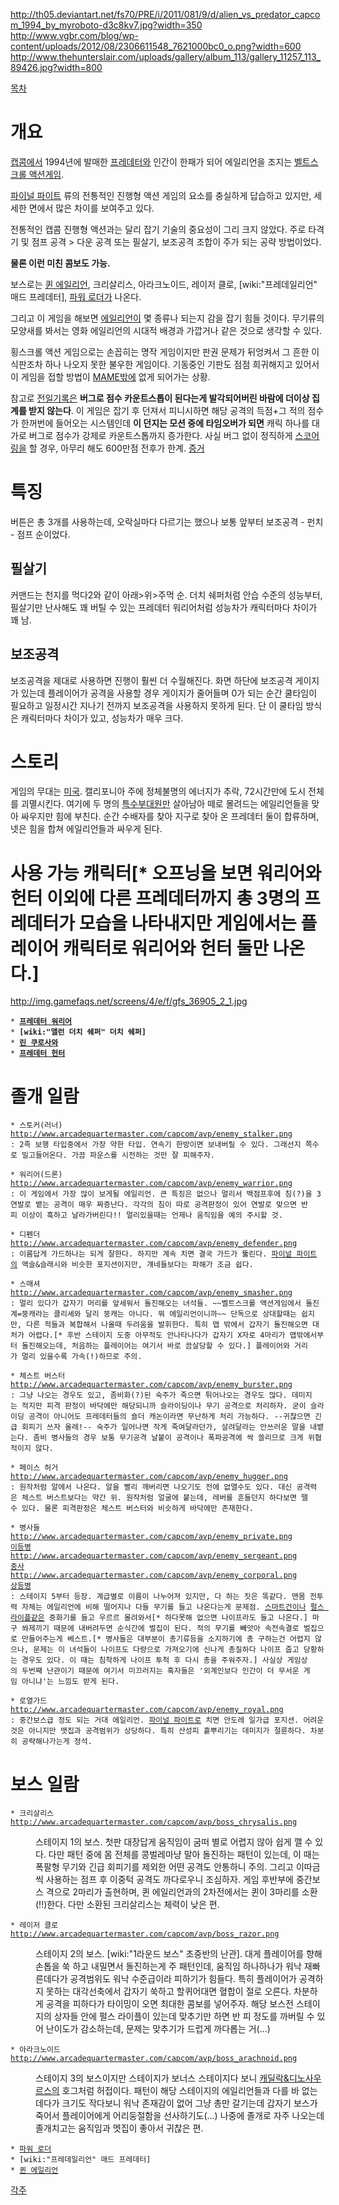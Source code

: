 http://th05.deviantart.net/fs70/PRE/i/2011/081/9/d/alien_vs_predator_capcom_1994_by_myroboto-d3c8kv7.jpg?width=350
http://www.vgbr.com/blog/wp-content/uploads/2012/08/2306611548_7621000bc0_o.png?width=600
http://www.thehunterslair.com/uploads/gallery/album_113/gallery_11257_113_89426.jpg?width=800

[[목차]]

= 개요 =
{{{#!html
<iframe width="560" height="315" src="//www.youtube.com/embed/fTHYf1X8_dw" frameborder="0" allowfullscreen></iframe>
}}}
[[캡콤]]에서 1994년에 발매한 [[프레데터]]와 인간이 한패가 되어 에일리언을 조지는 [[벨트스크롤 액션게임]].

[[파이널 파이트]] 류의 전통적인 진행형 액션 게임의 요소를 충실하게 답습하고 있지만, 세세한 면에서 많은 차이를 보여주고 있다. 

전통적인 캡콤 진행형 액션과는 달리 잡기 기술의 중요성이 그리 크지 않았다. 주로 타격기 및 점프 공격 > 다운 공격 또는 필살기, 보조공격 조합이 주가 되는 공략 방법이었다.

{{{#!html
<embed src="http://www.youtube.com/v/9GgZTIqr4OA&color1=0xb1b1b1&color2=0xcfcfcf&hl=ko&feature=player_embedded&fs=1" type="application/x-shockwave-flash" allowfullscreen="true" allowScriptAccess="always" width="425" height="344"></embed>
}}}
'''물론 이런 미친 콤보도 가능.'''

보스로는 [[퀸 에일리언]], 크리살리스, 아라크노이드, 레이저 클로, [wiki:"프레데일리언" 매드 프레데터], [[파워 로더]]가 나온다.

그리고 이 게임을 해보면 [[에일리언]]이 몇 종류나 되는지 감을 잡기 힘들 것이다. 무기류의 모양새를 봐서는 영화 에일리언의 시대적 배경과 가깝거나 같은 것으로 생각할 수 있다.

횡스크롤 액션 게임으로는 손꼽히는 명작 게임이지만 판권 문제가 뒤엉켜서 그 흔한 이식판조차 하나 나오지 못한 불우한 게임이다. 기동중인 기판도 점점 희귀해지고 있어서 이 게임을 접할 방법이 [[MAME]]밖에 없게 되어가는 상황.

참고로 [[전일기록]]은 '''버그로 점수 카운트스톱이 된다는게 발각되어버린 바람에 더이상 집계를 받지 않는다'''. 이 게임은 잡기 후 던져서 피니시하면 해당 공격의 득점+그 적의 점수가 한꺼번에 들어오는 시스템인데 '''이 던지는 모션 중에 타임오버가 되면''' 캐릭 하나를 대가로 버그로 점수가 강제로 카운트스톱까지 증가한다. 사실 버그 없이 정직하게 [[스코어링]]을 할 경우, 아무리 해도 600만점 전후가 한계. [http://www.north-wind.ne.jp/~yoshino/challehigh/database.cgi?equal4=%83%47%83%43%83%8A%83%41%83%93VS.%83%76%83%8C%83%66%83%5E%81%5B 증거]

= 특징 =
버튼은 총 3개를 사용하는데, 오락실마다 다르기는 했으나 보통 앞부터 보조공격 - 펀치 - 점프 순이었다.

== 필살기 ==
커맨드는 천지를 먹다2와 같이 아래>위>주먹 순. 더치 쉐퍼처럼 안습 수준의 성능부터, 필살기만 난사해도 꽤 버틸 수 있는 프레데터 워리어처럼 성능차가 캐릭터마다 차이가 꽤 남.

== 보조공격 ==
보조공격을 제대로 사용하면 진행이 훨씬 더 수월해진다. 화면 하단에 보조공격 게이지가 있는데 플레이어가 공격을 사용할 경우 게이지가 줄어들며 0가 되는 순간 쿨타임이 필요하고 일정시간 지나기 전까지 보조공격을 사용하지 못하게 된다. 단 이 쿨타임 방식은 캐릭터마다 차이가 있고, 성능차가 매우 크다.

= 스토리 =
게임의 무대는 [[미국]]. 캘리포니아 주에 정체불명의 에너지가 추락, 72시간만에 도시 전체를 괴멸시킨다. 여기에 두 명의 [[특수부대]]원만 살아남아 떼로 몰려드는 에일리언들을 맞아 싸우지만 힘에 부친다. 순간 수배자를 찾아 지구로 찾아 온 프레데터 둘이 합류하며, 넷은 힘을 합쳐 에일리언들과 싸우게 된다.

= 사용 가능 캐릭터[* 오프닝을 보면 워리어와 헌터 이외에 다른 프레데터까지 총 3명의 프레데터가 모습을 나타내지만 게임에서는 플레이어 캐릭터로 워리어와 헌터 둘만 나온다.] =
http://img.gamefaqs.net/screens/4/e/f/gfs_36905_2_1.jpg
 * '''[[프레데터 워리어]]'''
 * '''[wiki:"앨런 더치 쉐퍼" 더치 쉐퍼]'''
 * '''[[린 쿠로사와]]'''
 * '''[[프레데터 헌터]]''' 
= 졸개 일람 =
 * 스토커(러너)
 http://www.arcadequartermaster.com/capcom/avp/enemy_stalker.png
 : 2족 보행 타입중에서 가장 약한 타입. 연속기 한방이면 보내버릴 수 있다. 그래선지 쪽수로 밀고들어온다. 가끔 파운스를 시전하는 것만 잘 피해주자.

 * 워리어(드론)
 http://www.arcadequartermaster.com/capcom/avp/enemy_warrior.png
 : 이 게임에서 가장 많이 보게될 에일리언. 큰 특징은 없으나 멀리서 백점프후에 침(?)을 3연발로 뱉는 공격이 매우 짜증난다. 각각의 침이 따로 공격판정이 있어 연발로 맞으면 반피 이상이 훅하고 날라가버린다!! 멀리있을때는 언제나 움직임을 예의 주시할 것.

 * 디펜더
 http://www.arcadequartermaster.com/capcom/avp/enemy_defender.png
 : 이름답게 가드하나는 되게 잘한다. 하지만 계속 치면 결국 가드가 뚫린다. [[파이널 파이트]]의 액슬&슬래시와 비슷한 포지션이지만, 걔네들보다는 파해가 조금 쉽다.

 * 스매셔
 http://www.arcadequartermaster.com/capcom/avp/enemy_smasher.png
 : 멀리 있다가 갑자기 머리를 앞세워서 돌진해오는 녀석들. ~~벨트스크롤 액션게임에서 돌진계=뚱캐라는 클리셰와 달리 뚱캐는 아니다. 뭐 에일리언이니까~~ 단독으로 상대할때는 쉽지만, 다른 적들과 복합해서 나올때 두려움을 발휘한다. 특히 맵 밖에서 갑자기 돌진해오면 대처가 어렵다.[* 후반 스테이지 도중 아무적도 안나타나다가 갑자기 X자로 4마리가 맵밖에서부터 돌진해오는데, 처음하는 플레이어는 여기서 바로 끔살당할 수 있다.] 플레이어와 거리가 멀리 있을수록 가속(!)하므로 주의.

 * 체스트 버스터
 http://www.arcadequartermaster.com/capcom/avp/enemy_burster.png
 : 그냥 나오는 경우도 있고, 좀비화(?)된 숙주가 죽으면 튀어나오는 경우도 많다. 데미지는 적지만 피격 판정이 바닥에만 해당되니까 슬라이딩이나 무기 공격으로 처리하자. 굳이 슬라이딩 공격이 아니어도 프레데터들의 숄더 캐논이라면 무난하게 처리 가능하다. --귀찮으면 긴급 회피기 쓰자 올레!-- 숙주가 일어나면 작게 죽여달라던가, 살려달라는 안쓰러운 말을 내뱉는다. 좀비 병사들의 경우 보통 무기공격 날붙이 공격이나 폭파공격에 싹 쓸리므로 크게 위협적이지 않다.

 * 페이스 허거
 http://www.arcadequartermaster.com/capcom/avp/enemy_hugger.png
 : 원작처럼 알에서 나온다. 알을 빨리 깨버리면 나오기도 전에 없앨수도 있다. 대신 공격력은 체스트 버스트보다는 약간 위. 원작처럼 얼굴에 붙는데, 레버를 흔들던지 하다보면 뗄수 있다. 물론 피격판정은 체스트 버스터와 비슷하게 바닥에만 존재한다. 

 * 병사들
 http://www.arcadequartermaster.com/capcom/avp/enemy_private.png
 [[이등병]]
 http://www.arcadequartermaster.com/capcom/avp/enemy_sergeant.png
 [[중사]]
 http://www.arcadequartermaster.com/capcom/avp/enemy_corporal.png
 [[상등병]] 
 : 스테이지 5부터 등장. 계급별로 이름이 나누어져 있지만, 다 하는 짓은 똑같다. 맨몸 전투력 자체는 에일리언에 비해 떨어지나 다들 무기를 들고 나온다는게 문제점. [[스마트건]]이나 [[펄스 라이플]]같은 중화기를 들고 우르르 몰려와서[* 하다못해 없으면 나이프라도 들고 나온다.] 마구 쏴제끼기 때문에 내버려두면 순식간에 벌집이 된다. 적의 무기를 빼앗아 속전속결로 벌집으로 만들어주는게 베스트.[* 병사들은 대부분이 총기류등을 소지하기에 총 구하는건 어렵지 않으나, 문제는 이 녀석들이 나이프도 다량으로 가져오기에 신나게 총질하다 나이프 줍고 당황하는 경우도 있다. 이 때는 침착하게 나이프 투척 후 다시 총을 주워주자.] 사실상 게임상의 두번째 난관이기 때문에 여기서 미끄러지는 혹자들은 '외계인보다 인간이 더 무서운 게임 아니냐'는 느낌도 받게 된다.

 * 로열가드
 http://www.arcadequartermaster.com/capcom/avp/enemy_royal.png
 : 중간보스급 정도 되는 거대 에일리언. [[파이널 파이트]]로 치면 안도레 일가급 포지션. 어려운것은 아니지만 맷집과 공격범위가 상당하다. 특히 산성피 흩뿌리기는 데미지가 절륜하다. 차분히 공략해나가는게 정석.
= 보스 일람 =
 * 크리살리스 
 http://www.arcadequartermaster.com/capcom/avp/boss_chrysalis.png
: 스테이지 1의 보스. 첫판 대장답게 움직임이 굼떠 별로 어렵지 않아 쉽게 깰 수 있다. 다만 패턴 중에 몸 전체를 콩벌레마냥 말아 돌진하는 패턴이 있는데, 이 때는 폭팔형 무기와 긴급 회피기를 제외한 어떤 공격도 안통하니 주의. 그리고 이따금씩 사용하는 점프 후 이중턱 공격도 까다로우니 조심하자. 게임 후반부에 중간보스 격으로 2마리가 출현하며, 퀸 에일리언과의 2차전에서는 퀸이 3마리를 소환(!!)한다. 다만 소환된 크리살리스는 체력이 낮은 편. 
 * 레이저 클로 
 http://www.arcadequartermaster.com/capcom/avp/boss_razor.png
: 스테이지 2의 보스. [wiki:"1라운드 보스" 초중반의 난관]. 대게 플레이어를 향해 손톱을 쑥 하고 내밀면서 돌진하는게 주 패턴인데, 움직임 하나하나가 워낙 재빠른데다가 공격범위도 워낙 수준급이라 피하기가 힘들다. 특히 플레이어가 공격하지 못하는 대각선축에서 갑자기 쑥하고 할퀴어대면 혈합이 절로 오른다. 차분하게 공격을 피하다가 타이밍이 오면 최대한 콤보를 넣어주자. 해당 보스전 스테이지의 상자들 안에 펄스 라이플이 있는데 맞추기만 하면 반 피 정도를 까버릴 수 있어 난이도가 감소하는데, 문제는 맞추기가 드럽게 까다롭는 거(...)
 * 아라크노이드 
 http://www.arcadequartermaster.com/capcom/avp/boss_arachnoid.png
: 스테이지 3의 보스이지만 스테이지가 보너스 스테이지다 보니 [[캐딜락&디노사우르스]]의 호그처럼 허접이다. 패턴이 해당 스테이지의 에일리언들과 다를 바 없는데다가 크기도 작다보니 워낙 존재감이 없어 그냥 총만 갈기는데 갑자기 보스가 죽어서 플레이어에게 어리둥절함을 선사하기도(...) 나중에 졸개로 자주 나오는데 졸개치고는 움직임과 멧집이 좋아서 귀찮은 편. 
 * [[파워 로더]]
 * [wiki:"프레데일리언" 매드 프레데터]
 * [[퀸 에일리언]]

[[각주]]

